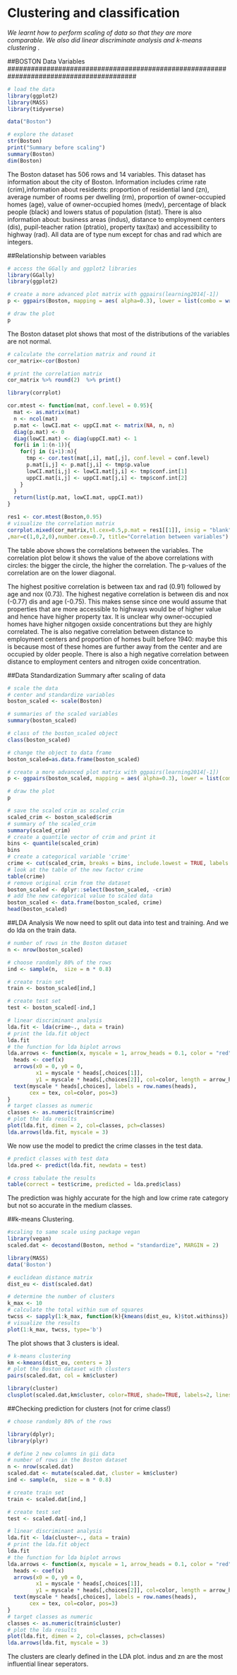 # Clustering and classification

*We learnt how to perform scaling of data so that they are more comparable. We also did linear discriminate analysis and k-means clustering .*


#########################################################################################
##BOSTON Data Variables
#########################################################################################

```r
# load the data
library(ggplot2)
library(MASS)
library(tidyverse)

data("Boston")

# explore the dataset
str(Boston)
print("Summary before scaling")
summary(Boston)
dim(Boston)
```


The Boston dataset has 506 rows and 14 variables. This dataset has information about the city of Boston. Information includes crime rate (crim),information about residents: proportion of residential land (zn), average number of rooms per dwelling (rm), proportion of owner-occupied homes (age), value of owner-occupied homes (medv), percentage of black people (black) and lowers status of population (lstat). There is also information about: business areas (indus), distance to employment centers (dis), pupil-teacher ration (ptratio), property tax(tax) and accessibility to highway (rad). All data are of type num except for chas and rad which are integers.

##Relationship between variables

```r
# access the GGally and ggplot2 libraries
library(GGally)
library(ggplot2)

# create a more advanced plot matrix with ggpairs(learning2014[-1])
p <- ggpairs(Boston, mapping = aes( alpha=0.3), lower = list(combo = wrap("facethist", bins = 20)))

# draw the plot
p

```
The Boston dataset plot shows that most of the distributions of the variables are not normal.


```r

# calculate the correlation matrix and round it
cor_matrix<-cor(Boston) 

# print the correlation matrix
cor_matrix %>% round(2)  %>% print() 

library(corrplot)

cor.mtest <- function(mat, conf.level = 0.95){
  mat <- as.matrix(mat)
  n <- ncol(mat)
  p.mat <- lowCI.mat <- uppCI.mat <- matrix(NA, n, n)
  diag(p.mat) <- 0
  diag(lowCI.mat) <- diag(uppCI.mat) <- 1
  for(i in 1:(n-1)){
    for(j in (i+1):n){
      tmp <- cor.test(mat[,i], mat[,j], conf.level = conf.level)
      p.mat[i,j] <- p.mat[j,i] <- tmp$p.value
      lowCI.mat[i,j] <- lowCI.mat[j,i] <- tmp$conf.int[1]
      uppCI.mat[i,j] <- uppCI.mat[j,i] <- tmp$conf.int[2]
    }
  }
  return(list(p.mat, lowCI.mat, uppCI.mat))
}

res1 <- cor.mtest(Boston,0.95)
# visualize the correlation matrix
corrplot.mixed(cor_matrix,tl.cex=0.5,p.mat = res1[[1]], insig = "blank"
,mar=c(1,0,2,0),number.cex=0.7, title="Correlation between variables")

```

The table above shows the correlations between the variables. The correlation plot below it shows the value of the above correlations with circles: the bigger the circle, the higher the correlation. The p-values of the correlation are on the lower diagonal.

The highest positive correlation is between tax and rad (0.91) followed by age and nox (0.73). The highest negative correlation
is between dis and nox (-0.77) dis and age (-0.75). This makes sense since one would assume that properties that are
more accessible to highways would be of higher value and hence have higher property tax. It is unclear why owner-occupied
homes have higher nitgogen oxside concentrations but they are highly correlated. The is also negative correlation
between distance to employment centers and proportion of homes built before 1940: maybe this is because most of these
homes are further away from the center and are occupied by older people. There is also a high negative correlation between
distance to employment centers and nitrogen oxide concentration.


##Data Standardization
Summary after scaling of data
```r
# scale the data
# center and standardize variables
boston_scaled <- scale(Boston)

# summaries of the scaled variables
summary(boston_scaled)

# class of the boston_scaled object
class(boston_scaled)

# change the object to data frame
boston_scaled=as.data.frame(boston_scaled)

# create a more advanced plot matrix with ggpairs(learning2014[-1])
p <- ggpairs(boston_scaled, mapping = aes( alpha=0.3), lower = list(combo = wrap("facethist", bins = 20)))

# draw the plot
p

```

```r
# save the scaled crim as scaled_crim
scaled_crim <- boston_scaled$crim
# summary of the scaled_crim
summary(scaled_crim)
# create a quantile vector of crim and print it
bins <- quantile(scaled_crim)
bins
# create a categorical variable 'crime'
crime <- cut(scaled_crim, breaks = bins, include.lowest = TRUE, labels = c("low", "med_low", "med_high", "high"))
# look at the table of the new factor crime
table(crime)
# remove original crim from the dataset
boston_scaled <- dplyr::select(boston_scaled, -crim)
# add the new categorical value to scaled data
boston_scaled <- data.frame(boston_scaled, crime)
head(boston_scaled)
```
##LDA Analysis
We now need to split out data into test and training. And we do lda on the train data.


```r
# number of rows in the Boston dataset 
n <- nrow(boston_scaled)

# choose randomly 80% of the rows
ind <- sample(n,  size = n * 0.8)

# create train set
train <- boston_scaled[ind,]

# create test set 
test <- boston_scaled[-ind,]

# linear discriminant analysis
lda.fit <- lda(crime~., data = train)
# print the lda.fit object
lda.fit
# the function for lda biplot arrows
lda.arrows <- function(x, myscale = 1, arrow_heads = 0.1, color = "red", tex = 0.75, choices = c(1,2)){
  heads <- coef(x)
  arrows(x0 = 0, y0 = 0, 
         x1 = myscale * heads[,choices[1]], 
         y1 = myscale * heads[,choices[2]], col=color, length = arrow_heads)
  text(myscale * heads[,choices], labels = row.names(heads), 
       cex = tex, col=color, pos=3)
}
# target classes as numeric
classes <- as.numeric(train$crime)
# plot the lda results
plot(lda.fit, dimen = 2, col=classes, pch=classes)
lda.arrows(lda.fit, myscale = 3)
```


We now use the model to predict the crime classes in the test data.
```r
# predict classes with test data
lda.pred <- predict(lda.fit, newdata = test)

# cross tabulate the results
table(correct = test$crime, predicted = lda.pred$class)

```

The prediction was highly accurate for the high and low crime rate category but not 
so accurate in the medium classes.

##k-means Clustering.

```r
#scaling to same scale using package vegan
library(vegan)
scaled.dat <- decostand(Boston, method = "standardize", MARGIN = 2)

library(MASS)
data('Boston')

# euclidean distance matrix
dist_eu <- dist(scaled.dat)

# determine the number of clusters
k_max <- 10
# calculate the total within sum of squares
twcss <- sapply(1:k_max, function(k){kmeans(dist_eu, k)$tot.withinss})
# visualize the results
plot(1:k_max, twcss, type='b')

```

The plot shows that 3 clusters is ideal.

```r
# k-means clustering
km <-kmeans(dist_eu, centers = 3)
# plot the Boston dataset with clusters
pairs(scaled.dat, col = km$cluster)

library(cluster) 
clusplot(scaled.dat,km$cluster, color=TRUE, shade=TRUE, labels=2, lines=0)


```

##Checking prediction for clusters (not for crime class!)

```r
# choose randomly 80% of the rows

library(dplyr); 
library(plyr)

# define 2 new columns in gii data
# number of rows in the Boston dataset 
n <- nrow(scaled.dat)
scaled.dat <- mutate(scaled.dat, cluster = km$cluster)
ind <- sample(n,  size = n * 0.8)

# create train set
train <- scaled.dat[ind,]

# create test set 
test <- scaled.dat[-ind,]

# linear discriminant analysis
lda.fit <- lda(cluster~., data = train)
# print the lda.fit object
lda.fit
# the function for lda biplot arrows
lda.arrows <- function(x, myscale = 1, arrow_heads = 0.1, color = "red", tex = 0.75, choices = c(1,2)){
  heads <- coef(x)
  arrows(x0 = 0, y0 = 0, 
         x1 = myscale * heads[,choices[1]], 
         y1 = myscale * heads[,choices[2]], col=color, length = arrow_heads)
  text(myscale * heads[,choices], labels = row.names(heads), 
       cex = tex, col=color, pos=3)
}
# target classes as numeric
classes <- as.numeric(train$cluster)
# plot the lda results
plot(lda.fit, dimen = 2, col=classes, pch=classes)
lda.arrows(lda.fit, myscale = 3)


```

The clusters are clearly defined in the LDA plot. indus and zn are the most influential
linear seperators.

